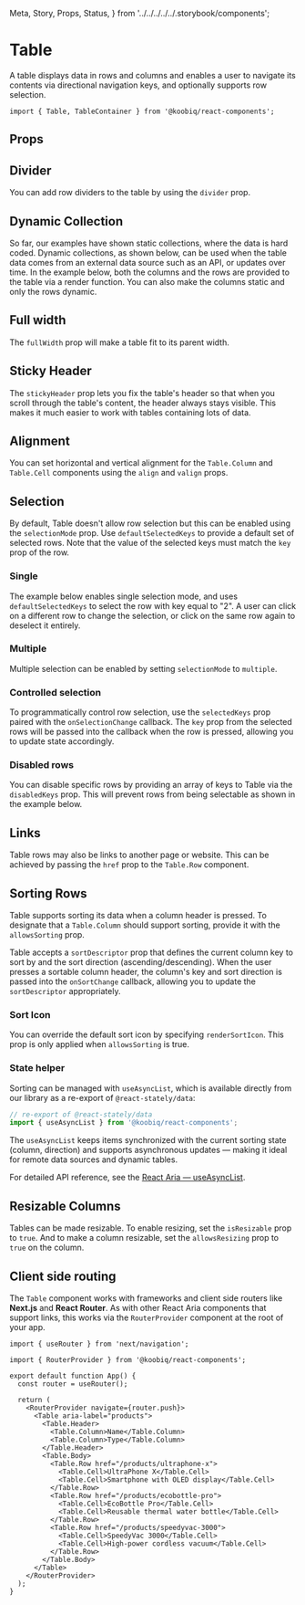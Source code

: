   Meta,
  Story,
  Props,
  Status,
} from '../../../../../.storybook/components';


<Meta of={Stories} />

# Table

<Status variant="experimental" />

A table displays data in rows and columns and enables a user to navigate its contents
via directional navigation keys, and optionally supports row selection.

```tsx
import { Table, TableContainer } from '@koobiq/react-components';
```

<Story of={Stories.Base} />

## Props

<Props />

## Divider

You can add row dividers to the table by using the `divider` prop.

<Story of={Stories.Divider} />

## Dynamic Collection

So far, our examples have shown static collections,
where the data is hard coded. Dynamic collections, as shown below, can be used when
the table data comes from an external data source such as an API, or updates over time.
In the example below, both the columns and the rows are provided to the table via a render function.
You can also make the columns static and only the rows dynamic.

<Story of={Stories.DynamicCollection} />

## Full width

The `fullWidth` prop will make a table fit to its parent width.

<Story of={Stories.FullWidth} />

## Sticky Header

The `stickyHeader` prop lets you fix the table's header so that when you scroll through the table's content,
the header always stays visible. This makes it much easier to work with tables containing lots of data.

<Story of={Stories.StickyHeader} />

## Alignment

You can set horizontal and vertical alignment for the `Table.Column`
and `Table.Cell` components using the `align` and `valign` props.

<Story of={Stories.Alignment} />

## Selection

By default, Table doesn't allow row selection but this can be enabled using the `selectionMode` prop.
Use `defaultSelectedKeys` to provide a default set of selected rows.
Note that the value of the selected keys must match the `key` prop of the row.

### Single

The example below enables single selection mode, and uses `defaultSelectedKeys`
to select the row with key equal to "2". A user can click on a different row to change the selection,
or click on the same row again to deselect it entirely.

<Story of={Stories.SingleSelection} />

### Multiple

Multiple selection can be enabled by setting `selectionMode` to `multiple`.

<Story of={Stories.MultiSelection} />

### Controlled selection

To programmatically control row selection, use the `selectedKeys` prop paired with the `onSelectionChange` callback.
The `key` prop from the selected rows will be passed into the callback when the row is pressed, allowing you to update state accordingly.

<Story of={Stories.ControlledSelection} />

### Disabled rows

You can disable specific rows by providing an array of keys to Table via the `disabledKeys` prop.
This will prevent rows from being selectable as shown in the example below.

<Story of={Stories.DisabledRows} />

## Links

Table rows may also be links to another page or website.
This can be achieved by passing the `href` prop to the `Table.Row` component.

<Story of={Stories.Links} />

## Sorting Rows

Table supports sorting its data when a column header is pressed.
To designate that a `Table.Column` should support sorting, provide it with the `allowsSorting` prop.

Table accepts a `sortDescriptor` prop that defines the current column
key to sort by and the sort direction (ascending/descending).
When the user presses a sortable column header, the column's key and sort
direction is passed into the `onSortChange` callback, allowing you to update the `sortDescriptor` appropriately.

<Story of={Stories.SortingRows} />

### Sort Icon

You can override the default sort icon by specifying `renderSortIcon`.
This prop is only applied when `allowsSorting` is true.

<Story of={Stories.RenderSortIcon} />

### State helper

Sorting can be managed with `useAsyncList`, which is available
directly from our library as a re-export of `@react-stately/data`:

```ts
// re-export of @react-stately/data
import { useAsyncList } from '@koobiq/react-components';
```

The `useAsyncList` keeps items synchronized with the current sorting state (column, direction)
and supports asynchronous updates — making it ideal for remote data sources and dynamic tables.

For detailed API reference, see the [React Aria — useAsyncList](https://react-spectrum.adobe.com/react-stately/useAsyncList.html#useasynclist).

## Resizable Columns

Tables can be made resizable. To enable resizing, set the `isResizable` prop to `true`.
And to make a column resizable, set the `allowsResizing` prop to `true` on the column.

<Story of={Stories.ResizableColumns} />

## Client side routing

The `Table` component works with frameworks and client side routers like **Next.js** and **React Router**.
As with other React Aria components that support links, this works via the `RouterProvider` component at the root of your app.

```tsx
import { useRouter } from 'next/navigation';

import { RouterProvider } from '@koobiq/react-components';

export default function App() {
  const router = useRouter();

  return (
    <RouterProvider navigate={router.push}>
      <Table aria-label="products">
        <Table.Header>
          <Table.Column>Name</Table.Column>
          <Table.Column>Type</Table.Column>
        </Table.Header>
        <Table.Body>
          <Table.Row href="/products/ultraphone-x">
            <Table.Cell>UltraPhone X</Table.Cell>
            <Table.Cell>Smartphone with OLED display</Table.Cell>
          </Table.Row>
          <Table.Row href="/products/ecobottle-pro">
            <Table.Cell>EcoBottle Pro</Table.Cell>
            <Table.Cell>Reusable thermal water bottle</Table.Cell>
          </Table.Row>
          <Table.Row href="/products/speedyvac-3000">
            <Table.Cell>SpeedyVac 3000</Table.Cell>
            <Table.Cell>High-power cordless vacuum</Table.Cell>
          </Table.Row>
        </Table.Body>
      </Table>
    </RouterProvider>
  );
}
```

